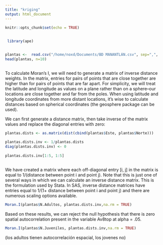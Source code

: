 ```yaml
---
title: "kriging"
output: html_document
---
```


```r
knitr::opts_chunk$set(echo = TRUE)
```

## 

```r
 library(ape)
```

## 

```r
plantas <-  read.csv("/home/noxd/Documents/BD MANANTLÁN.csv", sep=",", header=T, fileEncoding="latin1")
head(plantas, n=10)
```




## 

To calculate Moran’s I, we will need to generate a matrix of inverse distance weights.  In the matrix, entries for pairs of points that are close together are higher than for pairs of points that are far apart.  For simplicity, we will treat the latitude and longitude as values on a plane rather than on a sphere–our locations are close together and far from the poles. When using latitude and longitude coordinates from more distant locations, it’s wise to calculate distances based on spherical coordinates (the geosphere package can be used).

We can first generate a distance matrix, then take inverse of the matrix values and replace the diagonal entries with zero:

```r
plantas.dists <- as.matrix(dist(cbind(plantas$Este, plantas$Norte)))

plantas.dists.inv <- 1/plantas.dists
diag(plantas.dists.inv) <- 0
 
plantas.dists.inv[1:5, 1:5]

```

## 
We have created a matrix where each off-diagonal entry [i, j] in the matrix is equal to 1/(distance between point i and point j). Note that this is just one of several ways in which we can calculate an inverse distance matrix.  This is the formulation used by Stata.  In SAS, inverse distance matrices have entries equal to 1/(1+ distance between point i and point j) and there are numerous scaling options available.



```r
Moran.I(plantas$N.Adultos, plantas.dists.inv,na.rm = TRUE)
```
Based on these results, we can reject the null hypothesis that there is zero spatial autocorrelation present in the variable Av8top at alpha = .05.


```r
Moran.I(plantas$N.Juveniles, plantas.dists.inv,na.rm = TRUE)
```
(los adultos tienen autocorrelación espacial, los jovenes no)

##





